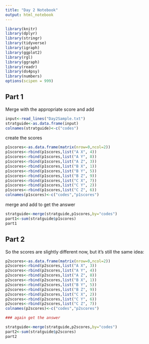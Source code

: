 ```yaml
---
title: "Day 2 Notebook"
output: html_notebook
---
```


```r
library(knitr)
library(dplyr)
library(stringr)
library(tidyverse)
library(igraph)
library(ggplot2)
library(rgl)
library(ggraph)
library(readr)
library(ds4psy)
library(numbers)
options(scipen = 999)
```


## Part 1
Merge with the appropriate score and add
```r
input<-read_lines("Day2Sample.txt")
stratguide<-as.data.frame(input)
colnames(stratguide)<-c("codes")
```
create the scores
```r
p1scores<-as.data.frame(matrix(nrow=0,ncol=2))
p1scores<-rbind(p1scores,list("A X", 4))
p1scores<-rbind(p1scores,list("A Y", 8))
p1scores<-rbind(p1scores,list("A Z", 3))
p1scores<-rbind(p1scores,list("B X", 1))
p1scores<-rbind(p1scores,list("B Y", 5))
p1scores<-rbind(p1scores,list("B Z", 9))
p1scores<-rbind(p1scores,list("C X", 7))
p1scores<-rbind(p1scores,list("C Y", 2))
p1scores<-rbind(p1scores,list("C Z", 6))
colnames(p1scores)<-c("codes","p1scores")
```
merge and add to get the answer
```r
stratguide<-merge(stratguide,p1scores,by="codes")
part1<-sum(stratguide$p1scores)
part1
```
## Part 2
So the scores are slightly different now, but it's still the same idea:

```r
p2scores<-as.data.frame(matrix(nrow=0,ncol=2))
p2scores<-rbind(p2scores,list("A X", 3))
p2scores<-rbind(p2scores,list("A Y", 4))
p2scores<-rbind(p2scores,list("A Z", 8))
p2scores<-rbind(p2scores,list("B X", 1))
p2scores<-rbind(p2scores,list("B Y", 5))
p2scores<-rbind(p2scores,list("B Z", 9))
p2scores<-rbind(p2scores,list("C X", 2))
p2scores<-rbind(p2scores,list("C Y", 6))
p2scores<-rbind(p2scores,list("C Z", 7))
colnames(p2scores)<-c("codes","p2scores")

### again get the answer

stratguide<-merge(stratguide,p2scores,by="codes")
part2<-sum(stratguide$p2scores)
part2
```
